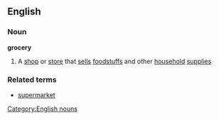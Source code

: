 ==English==
===Noun===
'''grocery'''
#A [[shop]] or [[store]] that [[sell]]s [[foodstuff]]s and other [[household]] [[supplies]]
===Related terms===
*[[supermarket]]
[[Category:English nouns]]